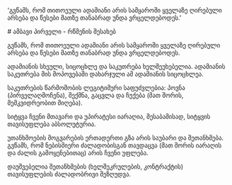 

  'გვწამს, რომ თითოეული ადამიანი არის სამყაროში ყველაზე ღირებული არსება და წესები მათზე თანაბრად უნდა ვრცელდებოდეს.'

<HeroPattern />
# ამბავი პირველი - რწმენის შესახებ

გვწამს, რომ თითოეული ადამიანი არის სამყაროში ყველაზე ღირებული არსება და წესები მათზე თანაბრად უნდა ვრცელდებოდეს.

ადამიანის სხეული, სიცოცხლე და საკუთრება ხელშეუხებელია.
ადამიანის საკუთრება მის მოპოვებაში დახარჯული ამ ადამიანის სიცოცხლეა.

საკუთრების წარმოშობის ლეგიტიმური საფუძვლებია: პოვნა (პირველაღმოჩენა), შექმნა, გაცვლა და ჩუქება (მათ შორის, მემკვიდრეობით მიღება).

სიტყვა ჩვენი მთავარი და უპირატესი იარაღია, შესაბამისად, სიტყვის თავისუფლება აბსოლუტურია.

უთანხმოების მოგვარების ერთადერთი გზა არის საუბარი და შეთანხმება.
გვწამს, რომ ნებისმიერი ძალადობისგან თავდაცვა (მათ შორის იარაღის და ძალის გამოყენებითაც) არის ჩვენი უფლება.

დაუშვებელია შეთანხმების (ხელშეკრულების, კონტრაქტის) თავისუფლების ძალადობრივი შეზღუდვა.

